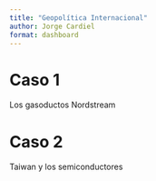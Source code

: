 ```yaml
---
title: "Geopolítica Internacional"
author: Jorge Cardiel
format: dashboard
---
```


# Caso 1
Los gasoductos Nordstream

# Caso 2

Taiwan y los semiconductores